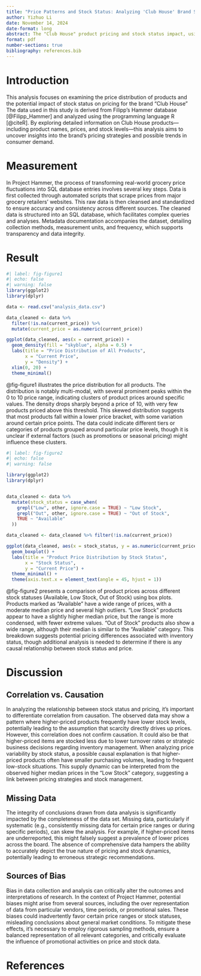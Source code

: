 ---
title: "Price Patterns and Stock Status: Analyzing 'Club House' Brand Strategies"
author: Yizhuo Li
date: November 14, 2024
date-format: long
abstract: The "Club House" product pricing and stock status impact, using data from the Filipp Hammer database. Results show most products priced low, with slight price differences by stock status. Caution is advised due to causation, missing data, and bias concerns, providing insights into potential influences on Club House’s pricing strategy. Suggested Modifications of my text
format: pdf
number-sections: true
bibliography: references.bib
---

# Introduction
This analysis focuses on examining the price distribution of products and the potential impact of stock status on pricing for the brand "Club House" The data used in this study is derived from Filipp’s Hammer database [@Filipp_Hammer] and analyzed using the programming language R [@citeR]. By exploring detailed information on Club House products—including product names, prices, and stock levels—this analysis aims to uncover insights into the brand's pricing strategies and possible trends in consumer demand.

# Measurement
In Project Hammer, the process of transforming real-world grocery price fluctuations into SQL database entries involves several key steps. Data is first collected through automated scripts that scrape prices from major grocery retailers’ websites. This raw data is then cleansed and standardized to ensure accuracy and consistency across different sources. The cleaned data is structured into an SQL database, which facilitates complex queries and analyses. Metadata documentation accompanies the dataset, detailing collection methods, measurement units, and frequency, which supports transparency and data integrity.

# Result
```{r}
#| label: fig-figure1
#| echo: false
#| warning: false
library(ggplot2)
library(dplyr)

data <- read.csv("analysis_data.csv")

data_cleaned <- data %>%
  filter(!is.na(current_price)) %>%
  mutate(current_price = as.numeric(current_price))

ggplot(data_cleaned, aes(x = current_price)) +
  geom_density(fill = "skyblue", alpha = 0.5) +
  labs(title = "Price Distribution of All Products",
       x = "Current Price",
       y = "Density") +
  xlim(0, 20) +
  theme_minimal()

```
@fig-figure1 illustrates the price distribution for all products. The distribution is notably multi-modal, with several prominent peaks within the 0 to 10 price range, indicating clusters of product prices around specific values. The density drops sharply beyond a price of 10, with very few products priced above this threshold. This skewed distribution suggests that most products fall within a lower price bracket, with some variation around certain price points. The data could indicate different tiers or categories of products grouped around particular price levels, though it is unclear if external factors (such as promotions or seasonal pricing) might influence these clusters.
\newpage
```{r}
#| label: fig-figure2
#| echo: false
#| warning: false

library(ggplot2)
library(dplyr)


data_cleaned <- data %>%
  mutate(stock_status = case_when(
    grepl("Low", other, ignore.case = TRUE) ~ "Low Stock",
    grepl("Out", other, ignore.case = TRUE) ~ "Out of Stock",
    TRUE ~ "Available"
  ))

data_cleaned <- data_cleaned %>% filter(!is.na(current_price))

ggplot(data_cleaned, aes(x = stock_status, y = as.numeric(current_price))) +
  geom_boxplot() +
  labs(title = "Product Price Distribution by Stock Status",
       x = "Stock Status",
       y = "Current Price") +
  theme_minimal() +
  theme(axis.text.x = element_text(angle = 45, hjust = 1))

```
@fig-figure2 presents a comparison of product prices across different stock statuses (Available, Low Stock, Out of Stock) using box plots. Products marked as “Available” have a wide range of prices, with a moderate median price and several high outliers. "Low Stock" products appear to have a slightly higher median price, but the range is more condensed, with fewer extreme values. “Out of Stock” products also show a wide range, although their median is similar to the “Available” category. This breakdown suggests potential pricing differences associated with inventory status, though additional analysis is needed to determine if there is any causal relationship between stock status and price.

# Discussion
## Correlation vs. Causation

In analyzing the relationship between stock status and pricing, it's important to differentiate correlation from causation. The observed data may show a pattern where higher-priced products frequently have lower stock levels, potentially leading to the assumption that scarcity directly drives up prices. However, this correlation does not confirm causation. It could also be that higher-priced items are stocked less due to lower turnover rates or strategic business decisions regarding inventory management. When analyzing price variability by stock status, a possible causal explanation is that higher-priced products often have smaller purchasing volumes, leading to frequent low-stock situations. This supply dynamic can be interpreted from the observed higher median prices in the "Low Stock" category, suggesting a link between pricing strategies and stock management.

## Missing Data

The integrity of conclusions drawn from data analysis is significantly impacted by the completeness of the data set. Missing data, particularly if systematic (e.g., consistently missing data for certain price ranges or during specific periods), can skew the analysis. For example, if higher-priced items are underreported, this might falsely suggest a prevalence of lower prices across the board. The absence of comprehensive data hampers the ability to accurately depict the true nature of pricing and stock dynamics, potentially leading to erroneous strategic recommendations.

## Sources of Bias

Bias in data collection and analysis can critically alter the outcomes and interpretations of research. In the context of Project Hammer, potential biases might arise from several sources, including the over representation of data from particular vendors, time periods, or promotional sales. These biases could inadvertently favor certain price ranges or stock statuses, misleading conclusions about general market conditions. To mitigate these effects, it's necessary to employ rigorous sampling methods, ensure a balanced representation of all relevant categories, and critically evaluate the influence of promotional activities on price and stock data.

\newpage
# References
